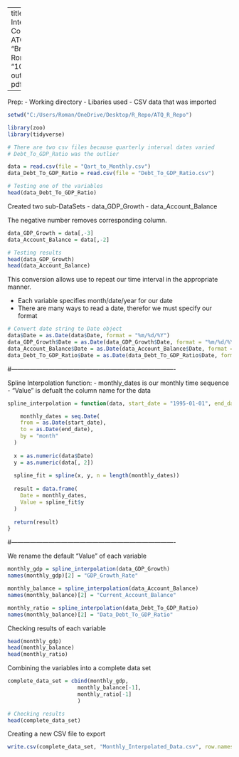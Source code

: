 
---
title: "Spline Interpolation Conversion: ATQE"
author: "Bryan Roman"
date: "10/28/2024"
output: pdf_document

---

Prep:
  - Working directory
  - Libaries used
  - CSV data that was imported

```{r}
setwd("C:/Users/Roman/OneDrive/Desktop/R_Repo/ATQ_R_Repo")

library(zoo)
library(tidyverse)

# There are two csv files because quarterly interval dates varied
# Debt_To_GDP_Ratio was the outlier 

data = read.csv(file = "Qart_to_Monthly.csv")
data_Debt_To_GDP_Ratio = read.csv(file = "Debt_To_GDP_Ratio.csv")

# Testing one of the variables 
head(data_Debt_To_GDP_Ratio)

```

Created two sub-DataSets
  - data_GDP_Growth
  - data_Account_Balance
  
The negative number removes corresponding column. 
```{r}

data_GDP_Growth = data[,-3]
data_Account_Balance = data[,-2]

# Testing results
head(data_GDP_Growth)
head(data_Account_Balance)

```


This conversion allows use to repeat our time interval in the appropriate manner.

  - Each variable specifies month/date/year for our date
  - There are many ways to read a date, therefor we must specify our format
  

```{r}
# Convert date string to Date object
data$Date = as.Date(data$Date, format = "%m/%d/%Y")
data_GDP_Growth$Date = as.Date(data_GDP_Growth$Date, format = "%m/%d/%Y")
data_Account_Balance$Date = as.Date(data_Account_Balance$Date, format = "%m/%d/%Y")
data_Debt_To_GDP_Ratio$Date = as.Date(data_Debt_To_GDP_Ratio$Date, format = "%m/%d/%Y")

```


#-------------------------------------------------------------------------------

Spline Interpolation function:
  - monthly_dates is our monthly time sequence
  - "Value" is defualt the column name for the data

```{r}
spline_interpolation = function(data, start_date = "1995-01-01", end_date = "2024-01-01") {

    monthly_dates = seq.Date(
    from = as.Date(start_date),
    to = as.Date(end_date),
    by = "month"
  )
  
  x = as.numeric(data$Date)
  y = as.numeric(data[, 2])  
  
  spline_fit = spline(x, y, n = length(monthly_dates))
  
  result = data.frame(
    Date = monthly_dates,
    Value = spline_fit$y
  )
  
  return(result)
}

```

#-------------------------------------------------------------------------------

We rename the default "Value" of each variable

```{r}
monthly_gdp = spline_interpolation(data_GDP_Growth)
names(monthly_gdp)[2] = "GDP_Growth_Rate"

monthly_balance = spline_interpolation(data_Account_Balance)
names(monthly_balance)[2] = "Current_Account_Balance"

monthly_ratio = spline_interpolation(data_Debt_To_GDP_Ratio)
names(monthly_balance)[2] = "Data_Debt_To_GDP_Ratio"
```

Checking results of each variable

```{r}

head(monthly_gdp)
head(monthly_balance)
head(monthly_ratio)

```

Combining the variables into a complete data set
```{r}
complete_data_set = cbind(monthly_gdp,
                      monthly_balance[-1],
                      monthly_ratio[-1]
                      )

# Checking results
head(complete_data_set)
```

Creating a new CSV file to export
```{r}
write.csv(complete_data_set, "Monthly_Interpolated_Data.csv", row.names = FALSE)

```

